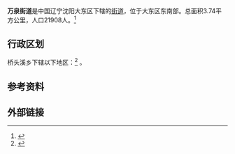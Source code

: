 {{expand|time=2011-04-21T01:20:31+00:00}}
{{中国乡级行政区|21/01/04/003/000}}
'''万泉街道'''是中国辽宁沈阳大东区下辖的[[街道办事处|街道]]，位于大东区东南部。总面积3.74平方公里，人口21908人。<ref>{{Cite web |url=http://www.agri.com.cn/town/210104003000.htm |title=万泉街道信息门户(辽宁省沈阳市大东区) |accessdate=2011-04-20 |archive-date=2011-10-04 |archive-url=https://web.archive.org/web/20111004213759/http://www.agri.com.cn/town/210104003000.htm |dead-url=yes }}</ref>

== 行政区划 ==
桥头溪乡下辖以下地区：<ref>{{PRC admin/ref sgc|21/01/04/003/000}}</ref>
{{PRC admin/children|21/01/04/003/000}}。

== 参考资料 ==
{{reflist}}

==外部链接==

{{PRC admin/navcat|21/01/04/003/000}}